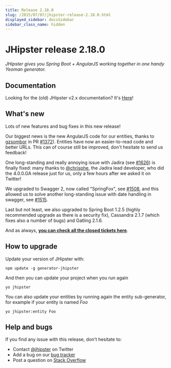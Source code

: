```yaml
---
title: Release 2.18.0
slug: /2015/07/07/jhipster-release-2.18.0.html
displayed_sidebar: docsSidebar
sidebar_class_name: hidden
---
```


JHipster release 2.18.0
==================

*JHipster gives you Spring Boot + AngularJS working together in one handy Yeoman generator.*

Documentation
----------

Looking for the (old) JHipster v2.x documentation? It's [Here](/documentation-archive)!

What's new
----------

Lots of new features and bug fixes in this new release!

Our biggest news is the new AngularJS code for our entities, thanks to [gzsombor](https://github.com/gzsombor) in PR  [#1372](https://github.com/jhipster/generator-jhipster/pull/1372)). Entities have now an easier-to-read code and better URLs. This can of course still be improved, don't hesitate to send us feedback!

One long-standing and really annoying issue with Jadira (see [#1626](https://github.com/jhipster/generator-jhipster/issues/1626)) is finally fixed: many thanks to [@chrisphe](https://twitter.com/chrisphe), the Jadira lead developer, who did the 4.0.0.GA release just for us, only a few hours after we asked it on Twitter!

We upgraded to Swagger 2, now called "SpringFox", see [#1508](https://github.com/jhipster/generator-jhipster/issues/1508), and this allowed us to solve another long-standing issue with date handling in swagger, see [#1515](https://github.com/jhipster/generator-jhipster/issues/1515).

Last but not least, we also upgraded to Spring Boot 1.2.5 (highly recommended upgrade as there is a security fix), Cassandra 2.1.7 (which fixes also a number of bugs) and Gatling 2.1.6.

And as always, __[you can check all the closed tickets here](https://github.com/jhipster/generator-jhipster/issues?q=milestone%3A2.18.0+is%3Aclosed)__.

How to upgrade
------------

Update your version of JHipster with:

```
npm update -g generator-jhipster
```

And then you can update your project when you run again

```
yo jhipster
```

You can also update your entities by running again the entity sub-generator, for example if your entity is named _Foo_

```
yo jhipster:entity Foo
```

Help and bugs
--------------

If you find any issue with this release, don't hesitate to:

- Contact [@jhipster](https://twitter.com/jhipster) on Twitter
- Add a bug on our [bug tracker](https://github.com/jhipster/generator-jhipster/issues?state=open)
- Post a question on [Stack Overflow](http://stackoverflow.com/tags/jhipster/info)
